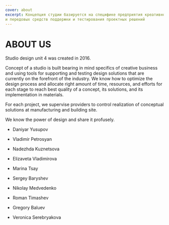 ```yaml
---
cover: about
excerpt: Концепция студии базируется на специфике предприятия креативной индустрии
и передовых средств поддержки и тестирования проектных решений
---
```


# ABOUT US

Studio design unit 4 was created in 2016.

Concept of a studio is built bearing in mind specifics of creative business and
using tools for supporting and testing design solutions that are currently on the
forefront of the industry. We know how to optimize the design process and
allocate right amount of time, resources, and efforts for each stage to reach best
quality of a concept, its solutions, and its implementation in materials.

For each project, we supervise providers to control realization of conceptual
solutions at manufacturing and building site.

We know the power of design and share it profusely.

- Daniyar Yusupov
- Vladimir Petrosyan
- Nadezhda Kuznetsova
- Elizaveta Vladimirova


- Marina Tsay
- Sergey Baryshev
- Nikolay Medvedenko
- Roman Timashev
- Gregory Baluev
- Veronica Serebryakova

